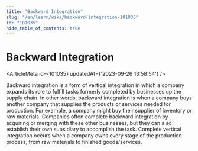```yaml
---
title: "Backward Integration"
slug: "/en/learn/wiki/backward-integration-101035"
id: "101035"
hide_table_of_contents: true
---
```



# Backward Integration

<ArticleMeta id={101035} updatedAt={'2023-09-26 13:58:54'} />
<div className='border-solid border-b border-t-0 my-4 border-[var(--ifm-color-gray-300)]' />

Backward integration is a form of vertical integration in which a company expands its role to fulfill tasks formerly completed by businesses up the supply chain. In other words, backward integration is when a company buys another company that supplies the products or services needed for production. For example, a company might buy their supplier of inventory or raw materials. Companies often complete backward integration by acquiring or merging with these other businesses, but they can also establish their own subsidiary to accomplish the task. Complete vertical integration occurs when a company owns every stage of the production process, from raw materials to finished goods/services.
